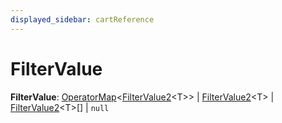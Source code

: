```yaml
---
displayed_sidebar: cartReference
---
```



# FilterValue

 **FilterValue**: [OperatorMap](cart.OperatorMap.mdx)&#60;[FilterValue2](cart.FilterValue2.mdx)&#60;T&#62;&#62; \| [FilterValue2](cart.FilterValue2.mdx)&#60;T&#62; \| [FilterValue2](cart.FilterValue2.mdx)&#60;T&#62;[] \| `null`

